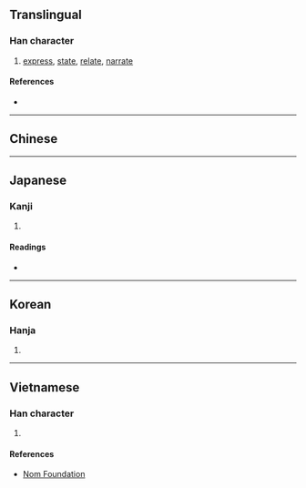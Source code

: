 {{also|叙|敘}}
{{character info/new}}
==Translingual==

===Han character===
{{Han char|rn=66|rad=攴|as=07|sn=11|four=|canj=ODYE|ids=⿰余攴}}

# [[express]], [[state]], [[relate]], [[narrate]]

====References====
* {{Han ref|kx=0470.320|dkj=13205|dj=0821.130|hdz=21458.160|uh=654D|ud=25933}}

----

==Chinese==
{{zh-see|敘|v}}

----

==Japanese==
{{ja-kanji forms|叙|敍}}

===Kanji===
{{ja-kanji|grade=|rs=攴07|shin=叙}}

# {{defn|lang=ja|sort=攴07}}

====Readings====
* {{ja-readings|on=[[じょ]] (jo)|kun=[[ついでる]] (tsuideru), [[ついで]] (tsuide)}}

----

==Korean==

===Hanja===
{{ko-hanja|hangeul=서|eumhun=|rv=seo|mr=sŏ|y=se}}

# {{defn|lang=ko|sort=攴07}}

----

==Vietnamese==

===Han character===
{{vi-readings|rs=攴07|hanviet=tự}}

# {{defn|lang=vi|sort=攴07}}

====References====
* [http://nomfoundation.org/common/nom_details.php?codepoint=654d Nom Foundation]